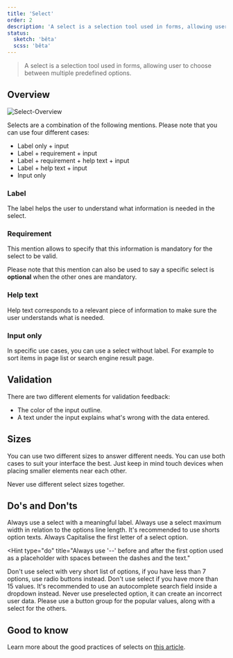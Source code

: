 ```yaml
---
title: 'Select'
order: 2
description: 'A select is a selection tool used in forms, allowing user to choose between multiple predefined options.'
status:
  sketch: 'bêta'
  scss: 'bêta'
---
```


> A select is a selection tool used in forms, allowing user to choose between multiple predefined options.

<Preview path="select-full" nude />


## Overview

![Select-Overview](Select-Overview.png)

Selects are a combination of the following mentions. Please note that you can use four different cases:
  - Label only + input
  - Label + requirement + input
  - Label + requirement + help text + input
  - Label + help text + input
  - Input only

### Label

The label helps the user to understand what information is needed in the select.

<Preview path="default" nude />

### Requirement

This mention allows to specify that this information is mandatory for the select to be valid.

<Highlight theme="tips">

  Please note that this mention can also be used to say a specific select is **optional** when the other ones are mandatory.

</Highlight>

<Preview path="requirement" nude />

### Help text

Help text corresponds to a relevant piece of information to make sure the user understands what is needed.

<Preview path="help-text" nude />

### Input only

In specific use cases, you can use a select without label. For example to sort items in page list or search engine result page.

<Preview path="single" nude />

## Validation

There are two different elements for validation feedback:
  - The color of the input outline.
  - A text under the input explains what's wrong with the data entered.

<Preview path="validation" nude />

## Sizes

You can use two different sizes to answer different needs. You can use both cases to suit your interface the best. Just keep in mind touch devices when placing smaller elements near each other.

<Highlight theme="warning">

  Never use different select sizes together.

</Highlight>

<Preview path="sizes" nude />



## Do's and Don'ts

<HintItem>
  Always use a select with a meaningful label.
</HintItem>

<HintItem>
  Always use a select maximum width in relation to the options line length.
</HintItem>

<HintItem>
  It's recommended to use shorts option texts.
</HintItem>

<HintItem>
  Always Capitalise the first letter of a select option.
</HintItem>

<Hint
  type="do"
  title="Always use '--' before and after the first option used as a placeholder with spaces between the dashes and the text."
>
  <Preview path="default" nude />
</Hint>

<HintItem dont>
  Don't use select with very short list of options, if you have less than 7
  options, use radio buttons instead.
</HintItem>

<HintItem dont>
  Don't use select if you have more than 15 values. It's recommended to use an
  autocomplete search field inside a dropdown instead.
</HintItem>

<HintItem dont>
  Never use preselected option, it can create an incorrect user data. Please use
  a button group for the popular values, along with a select for the others.
</HintItem>

## Good to know

<Highlight theme="tips">

  Learn more about the good practices of selects on [this article](https://uxplanet.org/ux-design-drop-downs-in-forms-c6943ec30037).

</Highlight>
